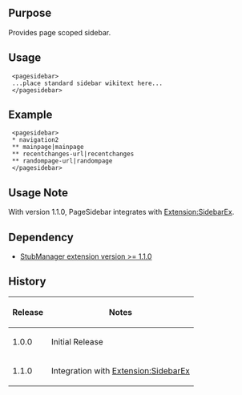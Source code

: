 {{Extension
|name        = PageSidebar
|status      = stable
|author      = [[user:jldupont|Jean-Lou Dupont]]
|image       =
|version     = 1.1.0
|update      =
|mediawiki   = 1.11, 1.12
|download    = [http://mediawiki.googlecode.com/svn/tags/PageSidebar/ SVN]
|readme      =
|changelog   = See SVN ($Id: PageSidebar.doc.wikitext 1189 2008-06-18 00:39:55Z jeanlou.dupont $)
|description = Provides page scoped sidebar.
|parameters  =
|rights      =
|example     =
}}
== Purpose ==
Provides page scoped sidebar.

== Usage ==
<pre>
 <pagesidebar>
 ...place standard sidebar wikitext here...
 </pagesidebar>
</pre>
== Example ==
<pre>
 <pagesidebar>
 * navigation2
 ** mainpage|mainpage
 ** recentchanges-url|recentchanges
 ** randompage-url|randompage
 </pagesidebar>
</pre>

== Usage Note ==
With version 1.1.0, PageSidebar integrates with [[Extension:SidebarEx]].

<!--{{
== Example ==
[[{{FULLPAGENAMEE}}/Tests]]
}}-->

== Dependency ==
* [[Extension:StubManager|StubManager extension version >= 1.1.0 ]]
{{Pear|PageSidebar}}

== History ==
{|class=datatable
! Release !! Notes
|-
| 1.0.0 || Initial Release
|-
| 1.1.0 || Integration with [[Extension:SidebarEx]]
|}
